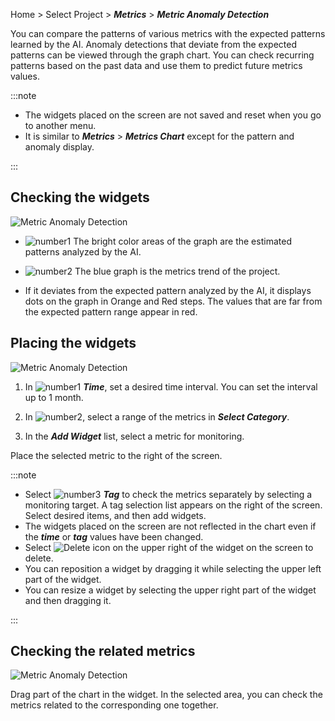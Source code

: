 Home > Select Project > **_Metrics_** > **_Metric Anomaly Detection_**

You can compare the patterns of various metrics with the expected patterns learned by the AI. Anomaly detections that deviate from the expected patterns can be viewed through the graph chart. You can check recurring patterns based on the past data and use them to predict future metrics values.

:::note

-   The widgets placed on the screen are not saved and reset when you go to another menu.
-   It is similar to **_Metrics_** > **_Metrics Chart_** except for the pattern and anomaly display.

:::

## Checking the widgets

![Metric Anomaly Detection](/img/metrics-detect-abnormal2.png)

-   ![number1](/img/number-01.png) The bright color areas of the graph are the estimated patterns analyzed by the AI. 

-   ![number2](/img/number-02.png) The <span class='normal'>blue</span> graph is the metrics trend of the project.

-   If it deviates from the expected pattern analyzed by the AI, it displays dots on the graph in <span class='slow'>Orange</span> and <span class='vslow'>Red</span> steps. The values that are far from the expected pattern range appear in <span class='vslow'>red</span>.

## Placing the widgets

![Metric Anomaly Detection](/img/metrics-detect-abnormal-set-widget2.png)

1.  In ![number1](/img/number-01.png) **_Time_**, set a desired time interval. You can set the interval up to 1 month.

2.  In ![number2](/img/number-02.png), select a range of the metrics in **_Select Category_**.

3.  In the **_Add Widget_** list, select a metric for monitoring.

Place the selected metric to the right of the screen.

:::note

-   Select ![number3](/img/number-03.png) **_Tag_** to check the metrics separately by selecting a monitoring target. A tag selection list appears on the right of the screen. Select desired items, and then add widgets.
-   The widgets placed on the screen are not reflected in the chart even if the **_time_** or **_tag_** values have been changed.
-   Select ![Delete icon](/img/ico-remove.svg) on the upper right of the widget on the screen to delete.
-   You can reposition a widget by dragging it while selecting the upper left part of the widget.
-   You can resize a widget by selecting the upper right part of the widget and then dragging it.

:::

## Checking the related metrics

![Metric Anomaly Detection](/img/metrics-detect-anormal-details2.png)

Drag part of the chart in the widget. In the selected area, you can check the metrics related to the corresponding one together.
